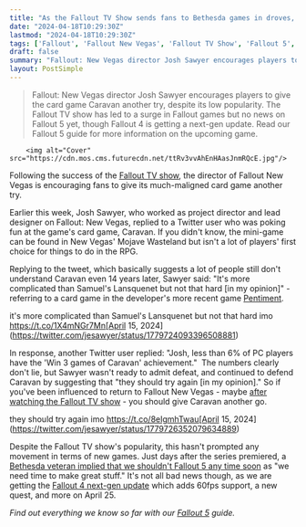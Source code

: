 ```yaml
---
title: "As the Fallout TV Show sends fans to Bethesda games in droves, Fallout New Vegas director says give the RPG's much-maligned card game another go as it's 'not that hard'"
date: "2024-04-18T10:29:30Z"
lastmod: "2024-04-18T10:29:30Z"
tags: ['Fallout', 'Fallout New Vegas', 'Fallout TV Show', 'Fallout 5', 'Fallout 4', 'Caravan', 'Pentiment', 'Bethesda']
draft: false
summary: "Fallout: New Vegas director Josh Sawyer encourages players to give the card game Caravan another try, despite its low popularity. The Fallout TV show has led to a surge in Fallout games but no news on Fallout 5 yet, though Fallout 4 is getting a next-gen update. Read our Fallout 5 guide for more information on the upcoming game."
layout: PostSimple
---
```

> Fallout: New Vegas director Josh Sawyer encourages players to give the card game Caravan another try, despite its low popularity. The Fallout TV show has led to a surge in Fallout games but no news on Fallout 5 yet, though Fallout 4 is getting a next-gen update. Read our Fallout 5 guide for more information on the upcoming game.


        <img alt="Cover" src="https://cdn.mos.cms.futurecdn.net/ttRv3vvAhEnHAasJnmRQcE.jpg"/>
        
Following the success of the [<u>Fallout TV show</u>](https://www.gamesradar.com/fallout-tv-show-season-one-amazon-prime-video-release-date-cast-trailer-story-setting-guide/), the director of Fallout New Vegas is encouraging fans to give its much-maligned card game another try. 

Earlier this week, Josh Sawyer, who worked as project director and lead designer on Fallout: New Vegas, replied to a Twitter user who was poking fun at the game's card game, Caravan. If you didn't know, the mini-game can be found in New Vegas' Mojave Wasteland but isn't a lot of players' first choice for things to do in the RPG.

Replying to the tweet, which basically suggests a lot of people still don't understand Caravan even 14 years later, Sawyer said: "It's more complicated than Samuel's Lansquenet but not that hard [in my opinion]" - referring to a card game in the developer's more recent game [<u>Pentiment</u>](https://www.gamesradar.com/pentiment-review/). 

it's more complicated than Samuel's Lansquenet but not that hard imo https://t.co/1X4mNGr7Mn[April 15, 2024](https://twitter.com/jesawyer/status/1779724093396508881)

In response, another Twitter user replied: "Josh, less than 6% of PC players have the 'Win 3 games of Caravan' achievement."  The numbers clearly don't lie, but Sawyer wasn't ready to admit defeat, and continued to defend Caravan by suggesting that "they should try again [in my opinion]." So if you've been influenced to return to Fallout New Vegas - maybe [after watching the Fallout TV show](https://www.gamesradar.com/fallout-games-surge-in-popularity-as-the-amazon-prime-tv-show-proves-a-hit-with-fans-old-and-new/) - you should give Caravan another go. 

they should try again imo https://t.co/8eIgmhTwau[April 15, 2024](https://twitter.com/jesawyer/status/1779726352079634889)

Despite the Fallout TV show's popularity, this hasn't prompted any movement in terms of new games. Just days after the series premiered, a [Bethesda veteran implied that we shouldn't Fallout 5 any time soon](https://www.gamesradar.com/despite-the-fallout-tv-shows-success-bethesda-veteran-says-not-to-expect-fallout-5-any-time-soon-we-need-time-to-make-great-stuff/) as "we need time to make great stuff." It's not all bad news though, as we are getting the [Fallout 4 next-gen update](https://www.gamesradar.com/nearly-a-decade-later-fallout-4-is-getting-its-next-gen-update-with-60-fps-support-and-a-pile-of-new-content-just-in-time-for-the-tv-show/) which adds 60fps support, a new quest, and more on April 25.

*Find out everything we know so far with our *[<em>Fallout 5</em>](https://www.gamesradar.com/fallout-5-guide/)* guide.*
        